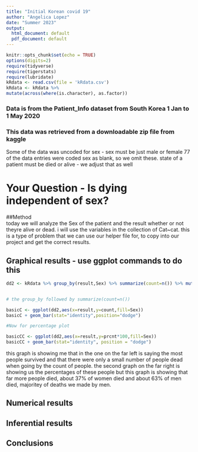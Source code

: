 ```yaml
---
title: "Initial Korean covid 19"
author: "Angelica Lopez"
date: "Summer 2023"
output:
  html_document: default
  pdf_document: default
---
```


```r
knitr::opts_chunk$set(echo = TRUE)
options(digits=2)
require(tidyverse)
require(tigerstats)
require(lubridate)
kRdata <- read.csv(file = 'kRdata.csv')
kRdata <- kRdata %>%
mutate(across(where(is.character), as.factor))

```
### Data is from the Patient_Info dataset from South Korea 1 Jan to 1 May 2020
### This data was retrieved from a downloadable zip file from kaggle

Some of the data was uncoded for sex - sex must be just male or female
77 of the data entries were coded sex  as blank, so we omit these.
state of a patient must be died or alive - we adjust that as well   
  

# Your Question - Is dying independent of sex?
##Method   
today we will analyze the Sex of the patient and the result whether or not theyre alive or dead. i will use the variables in the collection of Cat~cat. this is a type of problem that we can use our helper file for, to copy into our project and get the correct results.  
  



## Graphical results - use ggplot commands to do this  

```r
dd2 <- kRdata %>% group_by(result,Sex) %>% summarize(count=n()) %>% mutate(prcnt=count/sum(count))


# the group_by followed by summarize(count=n())

basicC <- ggplot(dd2,aes(x=result,y=count,fill=Sex))
basicC + geom_bar(stat="identity",position="dodge")

#Now for percentage plot

basicCC <- ggplot(dd2,aes(x=result,y=prcnt*100,fill=Sex)) 
basicCC + geom_bar(stat="identity", position = "dodge")
```  
this graph is showing me that in the one on the far left is saying the most people survived and that there were only a small number of people dead when going by the count of people. the second graph on the far right is showing us the percentages of these people but this graph is showing that far more people died, about 37% of women died and about 63% of men died, majoritey of deaths we made by men.    
    





  
## Numerical results


## Inferential results 




## Conclusions

